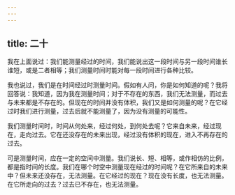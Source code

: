 ```yaml
---
---
---
```

title: 二十
---

我在上面说过：我们能测量经过的时间，我们能说出这一段时间与另一段时间谁长谁短，或是二者相等；我们测量时间时能对每一段时间进行各种比较。

我也说过，我们是在时间经过时测量时间。假如有人问，你是如何知道的呢？我将回答说：我知道，因为我在测量时间；对于不存在的东西，我们无法测量，而过去与未来都是不存在的。但现在的时间并没有体积，我们又是如何测量的呢？在它经过时我们进行测量，过去后就不能测量了，因为没有测量的可能性。

我们测量时间时，时间从何处来，经过何处，到何处去呢？它来自未来，经过现在，走向过去。它在还没存在的未来出现，经过没有体积的现在，进入不再存在的过去。

可是测量时间，应在一定的空间中测量。我们说长、短、相等，或作相仿的比例，都是指时间的长度。我们在哪个时空中测量现在经过的时间呢？在它所来自的未来中？但未来还没存在，无法测量。在它经过的现在？现在没有长度，也无法测量。在它所走向的过去？过去已不存在，也无法测量。